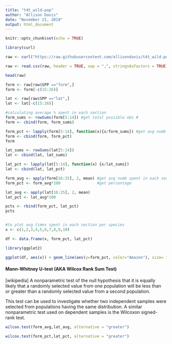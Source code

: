 ```yaml
---
title: "t4t_wild-pop"
author: "Allison Davis"
date: "November 21, 2019"
output: html_document
---
```


```r
knitr::opts_chunk$set(echo = TRUE)
```

```r
library(curl)

raw <- curl("https://raw.githubusercontent.com/allisondavis/t4t_wild-pop/master/t4t_quick-look_SUTS.csv")

raw <- read.csv(raw, header = TRUE, sep = ",", stringsAsFactors = TRUE)

head(raw)

form <- raw[raw$SPP =="form",]
form <- form[-c(15:26)]

lat <- raw[raw$SPP =="lat",]
lat <- lat[-c(15:26)]

#calculating average % spent in each section
form_sums <- rowSums(form[5:14]) #get total possible obs #
form <- cbind(form, form_sums)

form_pct <- lapply(form[5:14], function(x){x/form_sums}) #get avg numb spent in each section for each indiv
form <- cbind(form, form_pct)
form

lat_sums <- rowSums(lat[5:14])
lat <- cbind(lat, lat_sums)

lat_pct <- lapply(lat[5:14], function(x) {x/lat_sums})
lat <- cbind(lat, lat_pct)

form_avg <- apply(form[16:25], 2, mean) #get avg numb spent in each section for whole spp
form_pct <- form_avg*100                #get percentage

lat_avg <- apply(lat[16:25], 2, mean)
lat_pct <- lat_avg*100

pcts <- rbind(form_pct, lat_pct)
pcts


#to plot avg times spent in each section per species
x <- c(1,2,3,4,5,6,7,8,9,10)

df <- data.frame(x, form_pct, lat_pct)

library(ggplot2)

ggplot(df, aes(x)) + geom_line(aes(y=form_pct, color="Amazon"), size= 1.5) + geom_line(aes(y=lat_pct, color="Sailfin"), size = 1.5)  +ylab("Times in section (%)\n") + xlab("Sections") + geom_point(aes(y=form_pct, color="Amazon"),size=2, shape=21, fill="white") + geom_point(aes(y=lat_pct, color="Sailfin"), size=2, shape=21, fill="white") + scale_shape(solid=FALSE) +theme_classic() + scale_color_manual(values = c("#9C964A", "#FAD77B")) + scale_x_continuous(breaks = scales::pretty_breaks(n = 10)) + theme(legend.title=element_blank()) + theme(text = element_text(size = 16))

```


#### Mann-Whitney U-test (AKA Wilcox Rank Sum Test)

[wikipedia] A nonparametric test of the null hypothesis that it is equally likely that a randomly selected value from one population will be less than or greater than a randomly selected value from a second population.

This test can be used to investigate whether two independent samples were selected from populations having the same distribution. A similar nonparametric test used on dependent samples is the Wilcoxon signed-rank test.

```r


wilcox.test(form_avg,lat_avg, alternative = "greater")

wilcox.test(form_pct,lat_pct, alternative = "greater")

```